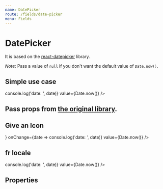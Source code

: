 ```yaml
---
name: DatePicker
route: /fields/date-picker
menu: Fields
---
```




# DatePicker

It is based on the [react-datepicker](https://github.com/Hacker0x01/react-datepicker) library.

_Note_: Pass a value of `null` if you don't want the default value of `Date.now()`.

## Simple use case

<Playground>
  <DatePicker onChange={date => console.log('date: ', date)} value={Date.now()} />
</Playground>

## Pass props from [the original library](https://github.com/Hacker0x01/react-datepicker).

<Playground>
  <DatePicker dateFormat="MMM dd YYYY" showMonthDropdown showYearDropdown />
</Playground>

## Give an Icon

<Playground>
  <DatePicker
    icon={<Icon name="date" size="sm" color="nude.500" />}
    onChange={date => console.log('date: ', date)}
    value={Date.now()}
  />
</Playground>

## fr locale

<Playground>
  <DatePicker locale={fr} onChange={date => console.log('date: ', date)} value={Date.now()} />
</Playground>

## Properties

<Props of={DatePicker} />
